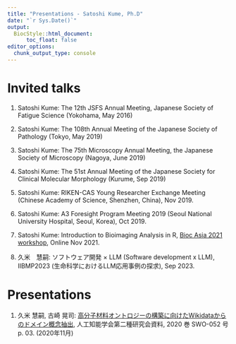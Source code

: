 ```yaml
---
title: "Presentations - Satoshi Kume, Ph.D"
date: "`r Sys.Date()`"
output:
  BiocStyle::html_document:
      toc_float: false
editor_options: 
  chunk_output_type: console
---
```


# Invited talks

1. Satoshi Kume: The 12th JSFS Annual Meeting, Japanese Society of Fatigue Science (Yokohama, May 2016)

2. Satoshi Kume: The 108th Annual Meeting of the Japanese Society of Pathology (Tokyo, May 2019)

3. Satoshi Kume: The 75th Microscopy Annual Meeting, the Japanese Society of Microscopy (Nagoya, June 2019)

4. Satoshi Kume: The 51st Annual Meeting of the Japanese Society for Clinical Molecular Morphology (Kurume, Sep 2019)

5.	Satoshi Kume: RIKEN-CAS Young Researcher Exchange Meeting (Chinese Academy of Science, Shenzhen, China), Nov 2019.

6.	Satoshi Kume: A3 Foresight Program Meeting 2019 (Seoul National University Hospital, Seoul, Korea), Oct  2019.

7. Satoshi Kume: Introduction to Bioimaging Analysis in R, [Bioc Asia 2021 workshop](https://biocasia2021.bioconductor.org/workshops/), Online Nov 2021.

8. 久米　慧嗣: ソフトウェア開発 × LLM (Software development x LLM), IIBMP2023 (生命科学におけるLLM応用事例の探求), Sep 2023.


# Presentations 

1. 久米 慧嗣, 古崎 晃司: [高分子材料オントロジーの構築に向けたWikidataからのドメイン概念抽出](https://www.jstage.jst.go.jp/article/jsaisigtwo/2020/SWO-052/2020_03/_article/-char/ja/), 人工知能学会第二種研究会資料, 2020 巻 SWO-052 号 p. 03. (2020年11月)


